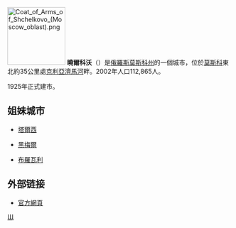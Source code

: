 {{coord|55|54|N|38|01|E|display=title}}
[[File:Coat_of_Arms_of_Shchelkovo_(Moscow_oblast).png|130px]]
'''曉爾科沃'''（{{lang-ru|Щёлково}}）是[[俄羅斯|俄羅斯]][[莫斯科州|莫斯科州]]的一個城市，位於[[莫斯科|莫斯科]]東北約35公里處[[克利亞濟馬河|克利亞濟馬河]]畔。2002年人口112,865人。

1925年正式建市。

== 姐妹城市 ==
* {{LAT}}[[塔爾西|塔爾西]]
* {{GER}}[[黑梅爾|黑梅爾]]
* {{UKR}}[[布羅瓦利|布羅瓦利]]

== 外部链接 ==
{{commonscat|Shchyolkovo}}
* [http://www.schelkovo-gorod.ru/ 官方網頁] {{Wayback|url=http://www.schelkovo-gorod.ru/ |date=20110511180748 }} {{ru icon}}

{{Cities and towns in Moscow Oblast}}

[[Category:莫斯科州城市|Щ]]
